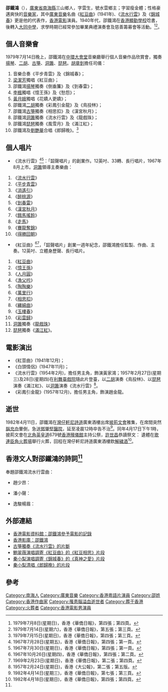 '''邵鐵鴻'''（{{bd|1914年||1982年|4月11日}}），[[廣東省|廣東省]][[南海縣|南海縣]]三山鄉人，字雲生，號水雲鄉主；字習瘦金體；性格豪邁爽快的[[音樂家|音樂家]]，其中[[廣東音樂|廣東音樂]]名曲《[[紅豆曲|紅豆曲]]》(1941年)、《[[流水行雲|流水行雲]]》及《[[錦城春|錦城春]]》更是他的代表作，[[香港電影|香港電影]]演員。1940年代，邵鐵鴻在[[香港|香港]][[顯勤學校|顯勤學校]]唸書，後轉入[[大同中學_(香港)|大同中學]]，求學時期已經常參加畢業典禮演奏會及慈善籌募會等活動。<ref>1979年7月8日(星期日)，香港《華僑日報》，第四張；第四頁。</ref><ref>1979年7月14日(星期六)，香港《華僑日報》，第五張；第三頁。</ref>。

== 個人音樂會 ==
1979年7月14日晚上，邵鐵鴻在[[中環|中環]][[香港大會堂|大會堂]]音樂廳舉行個人音樂作品欣賞會，獨奏[[揚琴|揚琴]]、[[二胡|二胡]]、[[古箏|古箏]]、[[洞簫|洞簫]]、[[琵琶|琵琶]]。[[胡章釗|胡章釗]]擔任司儀：
# 音樂合奏《平步青雲》及《錦城春》；
# [[梁潔芳|梁潔芳]]獨唱《紅豆曲》；
# 邵鐵鴻[[揚琴|揚琴]]獨奏《倒垂簾》及《到春雷》；
# [[李楓|李楓]]獨唱《憶王孫》及《愁怨》；
# [[黃月娥|黃月娥]]獨唱《花嬌人更嬌》；
# 邵鐵鴻[[二胡|二胡]]獨奏《彩鳳引金龍》及《鳥投林》；
# 邵鐵鴻[[古箏|古箏]]獨奏《相思扣》及《漢宮秋月》；
# 邵鐵鴻[[洞簫|洞簫]]獨奏《流水行雲》及《龍戲珠》；
# 邵鐵鴻[[琵琶|琵琶]]獨奏《風雪月》及《滿江紅》；
# 邵鐵鴻及[[劉艷華|劉艷華]]合唱《郎歸晚》。<ref>1979年7月15日(星期日)，香港《華僑日報》，第四張；第三頁。</ref>

== 個人唱片 ==
* 《流水行雲》<ref>1967年7月28日(星期五)，香港《華僑日報》，第四張；第一頁。</ref><ref>1967年7月30日(星期日)，香港《華僑日報》，第四張；第一頁。</ref>：「韶聲唱片」的創業作。12英吋、33轉、長行唱片，1967年8月上市。[[洞簫|洞簫]]領導主奏樂曲：
# 《[[流水行雲|流水行雲]]》
# 《[[平步青雲|平步青雲]]》
# 《[[消遙引|消遙引]]》
# 《[[醉桃源|醉桃源]]》
# 《[[到春雷|到春雷]]》
# 《[[漢宮秋月|漢宮秋月]]》
# 《[[餓馬搖鈴|餓馬搖鈴]]》
# 《[[走馬|走馬]]》
# 《[[賽龍奪錦|賽龍奪錦]]》
# 《[[得勝回朝|得勝回朝]]》
* 《紅豆曲》<ref>1967年10月26日(星期四)，香港《華僑日報》，第四張；第二頁。</ref><ref>1969年2月23日(星期日)，香港《華僑日報》，第二張；第四頁。</ref>，「韶聲唱片」創業一週年紀念，邵鐵鴻擔任監製、作曲、主奏。12英吋、立體身歷聲、長行唱片。
# 《[[紅豆曲|紅豆曲]]》
# 《[[憶王孫|憶王孫]]》
# 《[[人月圓|人月圓]]》
# 《[[漁父吟|漁父吟]]》
# 《[[陶陶樂|陶陶樂]]》
# 《[[萬里行|萬里行]]》
# 《[[相思扣|相思扣]]》
# 《[[纏綿曲|纏綿曲]]》
# 《[[玉樓春|玉樓春]]》
# 《[[彩雲歸|彩雲歸]]》
# [[洞簫|洞簫]]獨奏《[[龍戲珠|龍戲珠]]》
# [[琵琶|琵琶]]獨奏《[[滿江紅|滿江紅]]》。

== 電影演出 ==

*《紅荳曲》(1941年12月)；
*《白頭情侶》(1947年11月)；
*《流水行雲》(1954年2月)，擔任男主角，飾演黃家鴻；1957年2月27日(星期三)及28日(星期四)在[[利舞臺戲院|利舞臺戲院]]隨此片登臺，以[[二胡|二胡]]演奏《鳥投林》、以[[琵琶|琵琶]]演奏《滿江紅》、以[[洞簫|洞簫]]演奏《流水行雲》<ref>1957年2月24日(星期日)，香港《大公報》，第二張；第五版。</ref>。
*《彩鳳引金龍》(1957年12月)，擔任男主角，飾演趙金龍。

== 逝世 ==
1982年4月11日，邵鐵鴻在[[灣仔|灣仔]][[軒尼詩道|軒尼詩道]]廣東酒樓出席[[披荊文會|披荊文會]]雅集，在席間突然[[腦充血|腦充血]]暈倒，急送[[鄧肇堅醫院|鄧肇堅醫院]]，延至凌晨12時卒告不治<ref>1982年4月14日(星期三)，香港《華僑日報》，第七張；第三頁。</ref>。同年4月17日下午1時，披荊文會在[[北角|北角]][[英皇道|英皇道]]679號[[香港殯儀館|香港殯儀館]]主持公祭，[[許世昌|許世昌]]恭讀祭文：
{{quote|
鐵板聲沉，銅琶絕響。鴻爪難尋，空餘惆悵。紅豆曲終，永懷形相。流水行雲，長為時尚。家室無憂，親朋有讓。淡蕩襟期，風高節亮。義結披荊，詩多酬唱。風雨晦明，向安無恙。詎意三春，勿歸泉壤。文酒當場，魂銷絳帳。一瞬千秋，人間天上。得住仙鄉，雲天萬丈。從此心魂，定多安暢。寄語殷殷，伏維尚饗。
}}
遺體在[[歌連臣角火葬場|歌連臣角火葬場]]舉行火葬，回程在灣仔軒尼詩道廣東酒樓飲[[解穢酒|解穢酒]]<ref name="ReferenceA">1982年4月18日(星期日)，香港《華僑日報》，第四張；第四頁。</ref>。

== 香港文人對邵鐵鴻的詩詞<ref name="ReferenceA"/> ==
奉題邵鐵鴻流水行雲曲：
* 趙少昂：
{{quote|
簫聲引鳳世無儔，流水行雲韻更幽。多難萬方傷未已，憑君一曲解煩憂。
}}
* 潘小聲：
{{quote|
少年同學故翩翩，中歲相逢法曲傳。我亦行雲逐流水，迴腸最是管弦邊！
}}
* 逸駿楊眉：
{{quote|
行雲流水意悠悠，化入風人十指頭。朔漠倘教傳逸響，厭聽笛羌譜涼州。
}}

== 外部連結 ==
* [http://ipac.hkfa.lcsd.gov.hk/ipac20/ipac.jsp?session=1Q6162M32266U.5754&profile=hkfa&uri=link=3100036@!852@!3100024@!3100036&menu=search&submenu=basic_search&source=192.168.110.61@!horizon 香港電影資料館：邵鐵鴻參予電影的記錄]{{dead link|date=2018年4月 |bot=InternetArchiveBot |fix-attempted=yes }}
* [http://hkmdb.com/db/people/view.mhtml?id=777&display_set=big5 香港影庫：邵鐵鴻]
* [http://www.youtube.com/watch?v=vTjAiH6YbRE 古箏獨奏《流水行雲》的片斷]
* [http://www.youtube.com/watch?v=B5eR_nBilZE 鮑翠薇演唱調寄《紅豆曲》的《紅豆相思》片段] {{Wayback|url=http://www.youtube.com/watch?v=B5eR_nBilZE |date=20161007093554 }}
* [http://www.youtube.com/watch?v=nMw68USBTPA 秦小梨演唱調寄《錦城春》的《真神之愛》片段]
* [http://www.youtube.com/watch?v=1ctdbCDXUl4 秦小梨清唱《郎歸晚》的片段] {{Wayback|url=http://www.youtube.com/watch?v=1ctdbCDXUl4 |date=20160409131104 }}

== 參考 ==
{{Reflist}}

[[Category:南海人|Category:南海人]]
[[Category:廣東音樂|Category:廣東音樂]]
[[Category:香港粵語片演員|Category:香港粵語片演員]]
[[Category:邵姓|Category:邵姓]]
[[Category:香港作曲家|Category:香港作曲家]]
[[Category:罹患腦溢血逝世者|Category:罹患腦溢血逝世者]]
[[Category:葬于香港|Category:葬于香港]]
[[Category:火葬者|Category:火葬者]]
[[Category:香港電影男演員|Category:香港電影男演員]]